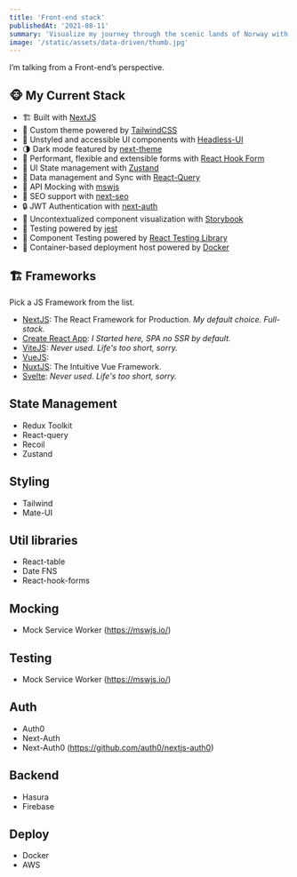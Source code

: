 ```yaml
---
title: 'Front-end stack'
publishedAt: '2021-08-11'
summary: 'Visualize my journey through the scenic lands of Norway with rich, stunning pictures and daily travel logs.'
image: '/static/assets/data-driven/thumb.jpg'
---
```


I’m talking from a Front-end’s perspective.

## 🐵 My Current Stack

- 🏗 Built with [NextJS](https://nextjs.org)
- 🎨 Custom theme powered by [TailwindCSS](https://tailwindcss.org)
- 🧰 Unstyled and accessible UI components with [Headless-UI](https://headlessui.dev)
- 🌗 Dark mode featured by [next-theme](https://github.com/pacocoursey/next-themes)
- 🎣 Performant, flexible and extensible forms with [React Hook Form](https://react-hook-form.com/)
- 🐻 UI State management with [Zustand](https://zustand.surge.sh/)
- 🌸 Data management and Sync with [React-Query](https://react-query.tanstack.com/)
- 🥸 API Mocking with [mswjs](https://mswjs.io/)
- 🤖 SEO support with [next-seo](https://github.com/garmeeh/next-seo)
- 🔒 JWT Authentication with [next-auth](https://next-auth.js.org)
- 🧩 Uncontextualized component visualization with [Storybook](https://next-auth.js.org)
- 🚨 Testing powered by [jest](https://jestjs.io/docs/getting-started)
- 🐙 Component Testing powered by [React Testing Library](https://testing-library.com)
- 🐳 Container-based deployment host powered by [Docker](https://www.docker.com)

## 🏗 Frameworks

Pick a JS Framework from the list.

- [NextJS](https://nextjs.org/): The React Framework for Production. _My default choice. Full-stack._
- [Create React App](https://create-react-app.dev/): _I Started here, SPA no SSR by default._
- [ViteJS](https://vitejs.dev/): _Never used. Life's too short, sorry._
- [VueJS](https://vuejs.org/):
- [NuxtJS](https://nuxtjs.org/): The Intuitive Vue Framework.
- [Svelte](https://svelte.dev/): _Never used. Life's too short, sorry._

## State Management

- Redux Toolkit
- React-query
- Recoil
- Zustand

## Styling

- Tailwind
- Mate-UI

## Util libraries

- React-table
- Date FNS
- React-hook-forms

## Mocking

- Mock Service Worker (https://mswjs.io/)

## Testing

- Mock Service Worker (https://mswjs.io/)

## Auth

- Auth0
- Next-Auth
- Next-Auth0 (https://github.com/auth0/nextjs-auth0)

## Backend

- Hasura
- Firebase

## Deploy

- Docker
- AWS
